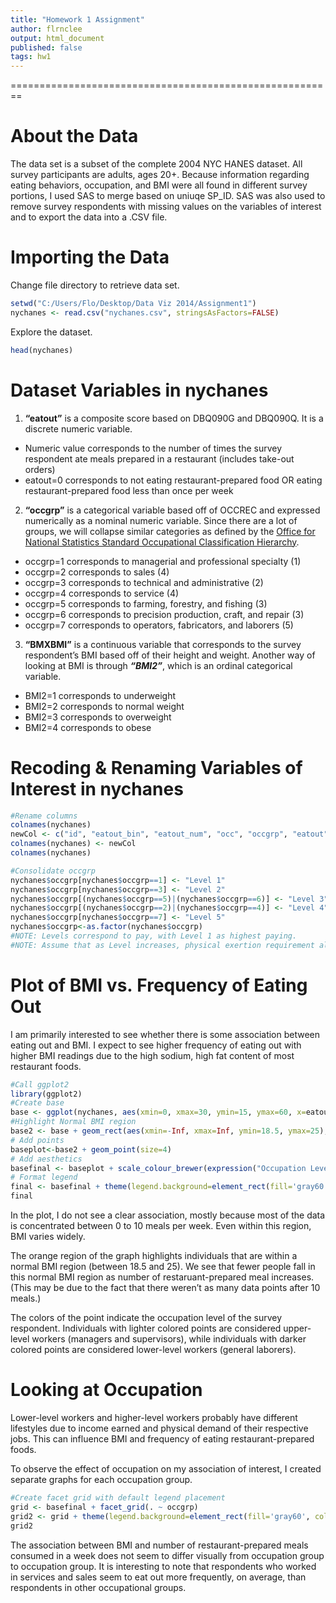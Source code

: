 ```yaml
---
title: "Homework 1 Assignment"
author: flrnclee
output: html_document
published: false
tags: hw1
---
```


========================================================

# About the Data

The data set is a subset of the complete 2004 NYC HANES dataset. All survey participants are adults, ages 20+. Because information regarding eating behaviors, occupation, and BMI were all found in different survey portions, I used SAS to merge based on uniuqe SP_ID. SAS was also used to remove survey respondents with missing values on the variables of interest and to export the data into a .CSV file. 

# Importing the Data

Change file directory to retrieve data set.
```r
setwd("C:/Users/Flo/Desktop/Data Viz 2014/Assignment1")
nychanes <- read.csv("nychanes.csv", stringsAsFactors=FALSE)
```

Explore the dataset.

```r
head(nychanes)
```

# Dataset Variables in nychanes 

(1) **"eatout"** is a composite score based on DBQ090G and DBQ090Q. It is a discrete numeric variable.

* Numeric value corresponds to the number of times the survey respondent ate meals prepared in a restaurant (includes take-out orders)
* eatout=0 corresponds to not eating restaurant-prepared food OR eating restaurant-prepared food less than once per week

(2) **"occgrp"** is a categorical variable based off of OCCREC and expressed numerically as a nominal numeric variable. Since there are a lot of groups, we will collapse similar categories as defined by the [Office for National Statistics Standard Occupational Classification Hierarchy](http://www.neighbourhood.statistics.gov.uk/HTMLDocs/dev3/ONS_SOC_hierarchy_view.html).

* occgrp=1 corresponds to managerial and professional specialty (1)
* occgrp=2 corresponds to sales (4)
* occgrp=3 corresponds to technical and administrative (2)
* occgrp=4 corresponds to service (4)
* occgrp=5 corresponds to farming, forestry, and fishing (3)
* occgrp=6 corresponds to precision production, craft, and repair (3)
* occgrp=7 corresponds to operators, fabricators, and laborers (5)

(3) **"BMXBMI"** is a continuous variable that corresponds to the survey respondent's BMI based off of their height and weight. Another way of looking at BMI is through ***"BMI2"***, which is an ordinal categorical variable. 

* BMI2=1 corresponds to underweight
* BMI2=2 corresponds to normal weight
* BMI2=3 corresponds to overweight 
* BMI2=4 corresponds to obese

# Recoding & Renaming Variables of Interest in nychanes

```r
#Rename columns
colnames(nychanes)
newCol <- c("id", "eatout_bin", "eatout_num", "occ", "occgrp", "eatout", "bmi", "bmi_grp")
colnames(nychanes) <- newCol
colnames(nychanes)

#Consolidate occgrp
nychanes$occgrp[nychanes$occgrp==1] <- "Level 1"
nychanes$occgrp[nychanes$occgrp==3] <- "Level 2"
nychanes$occgrp[(nychanes$occgrp==5)|(nychanes$occgrp==6)] <- "Level 3"
nychanes$occgrp[(nychanes$occgrp==2)|(nychanes$occgrp==4)] <- "Level 4"
nychanes$occgrp[nychanes$occgrp==7] <- "Level 5"
nychanes$occgrp<-as.factor(nychanes$occgrp)
#NOTE: Levels correspond to pay, with Level 1 as highest paying. 
#NOTE: Assume that as Level increases, physical exertion requirement also increases. 

```

# Plot of BMI vs. Frequency of Eating Out

I am primarily interested to see whether there is some association between eating out and BMI. I expect to see higher frequency of eating out with higher BMI readings due to the high sodium, high fat content of most restaurant foods. 

```r
#Call ggplot2
library(ggplot2)
#Create base
base <- ggplot(nychanes, aes(xmin=0, xmax=30, ymin=15, ymax=60, x=eatout, y=bmi, colour=occgrp)) + xlab("Number of Restaurant-Prepared Meals Consumed Per Week") + ylab("BMI (kg/m2)") + ggtitle("Body Mass Index (BMI) and Frequency of Eating Out")
#Highlight Normal BMI region
base2 <- base + geom_rect(aes(xmin=-Inf, xmax=Inf, ymin=18.5, ymax=25), fill="orange", alpha=1/100, inherit.aes=FALSE) 
# Add points
baseplot<-base2 + geom_point(size=4)
# Add aesthetics
basefinal <- baseplot + scale_colour_brewer(expression("Occupation Level")) + theme(plot.title=element_text(face="bold", size=18), axis.title=element_text(face="bold", size=15), panel.background=element_rect(fill="gray70"), panel.grid.major=element_line(colour="gray50"), panel.grid.minor=element_line(colour="gray60", linetype="dotted", size=1))
# Format legend
final <- basefinal + theme(legend.background=element_rect(fill='gray60', colour='gray60', size=1.25), legend.key=element_rect(fill='gray70'), legend.position=c(0.88, 0.85))
final
```
In the plot, I do not see a clear association, mostly because most of the data is concentrated between 0 to 10 meals per week. Even within this region, BMI varies widely. 

The orange region of the graph highlights individuals that are within a normal BMI region (between 18.5 and 25). We see that fewer people fall in this normal BMI region as number of restaruant-prepared meal increases. (This may be due to the fact that there weren't as many data points after 10 meals.)

The colors of the point indicate the occupation level of the survey respondent. Individuals with lighter colored points are considered upper-level workers (managers and supervisors), while individuals with darker colored points are considered lower-level workers (general laborers). 

# Looking at Occupation 

Lower-level workers and higher-level workers probably have different lifestyles due to income earned and physical demand of their respective jobs. This can influence BMI and frequency of eating restaurant-prepared foods. 

To observe the effect of occupation on my association of interest, I created separate graphs for each occupation group.

```r
#Create facet grid with default legend placement
grid <- basefinal + facet_grid(. ~ occgrp)
grid2 <- grid + theme(legend.background=element_rect(fill='gray60', colour='gray60', size=1.25), legend.key=element_rect(fill='gray70'))
grid2
```

The association between BMI and number of restaurant-prepared meals consumed in a week does not seem to differ visually from occupation group to occupation group. It is interesting to note that respondents who worked in services and sales seem to eat out more frequently, on average, than respondents in other occupational groups.
